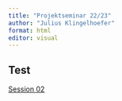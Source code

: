 ```yaml
---
title: "Projektseminar 22/23"
author: "Julius Klingelhoefer"
format: html
editor: visual
---
```


## Test

[Session 02](/content/02-Datenaufbereitung I/02_slides.html)
